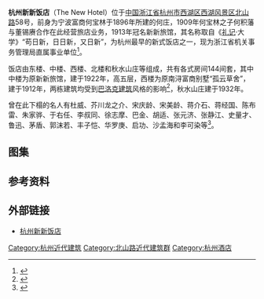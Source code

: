 {{文物保护单位
| 级别 = 省级
| 省区市 = 浙江省
| 名称 = 北山路近代建筑群
| 子项 = 新新饭店中、西楼
| 图片 = [[File:Hangzhou_The_New_Hotel_20_2014-03.jpg|260px]]<br><small>新新饭店西楼，2014年3月</small>
| 编号 = 5-132
| 分类 = 近现代重要史迹及代表性建筑
| 时代 = 近代
| 所在 = [[杭州市|杭州市]][[西湖区_(杭州市)|西湖区]]
| 登录 = 2005年3月
}}

'''杭州新新饭店'''（The New Hotel）位于[[中国|中国]][[浙江省|浙江省]][[杭州市|杭州市]][[西湖区_(杭州市)|西湖区]][[杭州西湖|西湖风景区]][[北山路|北山路]]58号，前身为宁波富商何宝林于1896年所建的何庄，1909年何宝林之子何积藩与董锡赓合作在此经营旅店业务，1913年冠名新新旅馆，其名称取自《[[礼记|礼记]]·大学》“苟日新，日日新，又日新”，为杭州最早的新式饭店之一，现为浙江省机关事务管理局直属事业单位<ref>{{cite web|url=http://www.zjhq.com/new/about/public|title=《直属单位》|accessdate=2014-06-18|work=|publisher=浙江省机关事务管理局|deadurl=yes|archiveurl=https://web.archive.org/web/20131018044246/http://www.zjhq.com/new/about/public|archivedate=2013-10-18}}</ref>。

饭店由东楼、中楼、西楼、北楼和秋水山庄等组成，共有各式房间144间套，其中中楼为原新新旅馆，建于1922年，高五层，西楼为原南浔富商别墅“孤云草舍”，建于1912年，两栋建筑均受到[[巴洛克建筑|巴洛克建筑]]风格的影响<ref>{{cite web|url=http://www.zjol.com.cn/05culture/system/2006/08/02/007782393.shtml|title=《北山路近代建筑群》|accessdate=2014-06-18|work=|publisher=浙江在线|archive-date=2016-03-04|archive-url=https://web.archive.org/web/20160304102748/http://www.zjol.com.cn/05culture/system/2006/08/02/007782393.shtml|dead-url=no}}</ref>，秋水山庄建于1932年。

曾在此下榻的名人有杜威、芥川龙之介、宋庆龄、宋美龄、蒋介石、蒋经国、陈布雷、朱家骅、于右任、李叔同、徐志摩、巴金、胡适、张元济、张静江、史量才、鲁迅、茅盾、郭沫若、丰子恺、华罗庚、启功、沙孟海和李可染等<ref>{{cite web|url=http://www.thenewhotel.com/About/Index|title=《饭店概况》|accessdate=2014-06-18|work=|publisher=杭州新新饭店|archive-date=2019-06-06|archive-url=https://web.archive.org/web/20190606164913/http://www.thenewhotel.com/About/Index|dead-url=no}}</ref>。

== 图集 ==
{{gallery
|File:Hangzhou The New Hotel 05 2014-03.jpg|东楼
|File:Hangzhou The New Hotel 04 2014-03.jpg|东楼仰视
|File:Hangzhou The New Hotel 03 2014-03.jpg|东楼主入口
|File:Hangzhou The New Hotel 06 2014-03.jpg|中楼
|File:Hangzhou The New Hotel 10 2014-03.jpg|中楼仰视
|File:Hangzhou The New Hotel 15 2014-03.jpg|中楼底层柱廊
|File:Hangzhou The New Hotel 16 2014-03.jpg|西楼
|File:Hangzhou The New Hotel 21 2014-03.jpg|西楼
|File:Hangzhou The New Hotel 25 2014-03.jpg|西楼仰视
|File:Hangzhou The New Hotel 26 2014-03.jpg|秋水山庄
|File:Hangzhou The New Hotel 27 2014-03.jpg|秋水山庄}}

==参考资料==
{{reflist|2}}
== 外部链接 ==
*[http://www.thenewhotel.com/ 杭州新新饭店] {{Wayback|url=http://www.thenewhotel.com/ |date=20201129065826 }}
{{DEFAULTSORT:X}}
{{commons|Category:Hangzhou The New Hotel}}
{{杭州市境内的浙江省文物保护单位}}

[[Category:杭州近代建筑|Category:杭州近代建筑]]
[[Category:北山路近代建筑群|Category:北山路近代建筑群]]
[[Category:杭州酒店|Category:杭州酒店]]